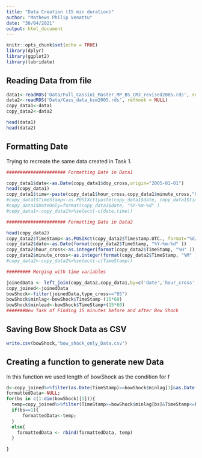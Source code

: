 ```yaml
---
title: "Data Creation (15 min duration)"
author: "Mathews Philip Venattu"
date: "30/04/2021"
output: html_document
---
```


```r
knitr::opts_chunk$set(echo = TRUE)
library(dplyr)
library(ggplot2)
library(lubridate)
```

## Reading Data from file


```r
data1<-readRDS('Data/Full_Cassini_Master_MP_BS_CMJ_revised2005.rds', refhook = NULL)
data2<-readRDS('Data/Cass_data_ksm2005.rds', refhook = NULL)
copy_data1<-data1
copy_data2<-data2

head(data1)
head(data2)
```

## Formatting Date 

Trying to recreate the same data created in Task 1. <br />

```r
###################### Formatting Date in Data1

copy_data1$date<-as.Date(copy_data1$doy_cross,origin="2005-01-01")
head(copy_data1)
copy_data1$time<-paste(copy_data1$hour_cross,copy_data1$minute_cross,"00",sep=":")
#copy_data1$TimeStamp<-as.POSIXct(paste(copy_data1$date, copy_data1$time), format="%Y-%m-%d %H:%M:%S")
#copy_data1$DateOnly=format(copy_data1$date, "%Y-%m-%d" )
#copy_data1<-copy_data1%>%select(-c(date,time))

###################### Formatting Date in Data2

head(copy_data2)
copy_data2$TimeStamp<-as.POSIXct(copy_data2$Timestamp.UTC., format="%d/%m/%Y %H:%M")
copy_data2$date<-as.Date(format(copy_data2$TimeStamp, "%Y-%m-%d" ))
copy_data2$hour_cross<-as.integer(format(copy_data2$TimeStamp, "%H" )) 
copy_data2$minute_cross<-as.integer(format(copy_data2$TimeStamp, "%M" )) 
#copy_data2<-copy_data2%>%select(-c(TimeStamp))

######### Merging with time variables 

joinedData <- left_join(copy_data2,copy_data1,by=c('date','hour_cross','minute_cross'))
copy_joined<-joinedData
bowShock<-filter(joinedData,type_cross=="BS")
bowShock$minlag<-bowShock$TimeStamp-(15*60)
bowShock$minlead<-bowShock$TimeStamp+(15*60)
#######New Task of Finding 15 minutes before and after Bow Shock
```

## Saving Bow Shock Data as CSV


```r

write.csv(bowShock,"bow_shock_only_Data.csv")
```

## Creating a function to generate new Data

In this function we used length of bowShock as the condition for f

```r

d<-copy_joined%>%filter(as.Date(TimeStamp)>=bowShock$minlag[1]&as.Date(TimeStamp)<=bowShock$minlead[1])
formattedData<-NULL;
for(bs in c(1:dim(bowShock)[1])){
  temp=copy_joined%>%filter(TimeStamp>=bowShock$minlag[bs]&TimeStamp<=bowShock$minlead[bs])
  if(bs==1){
      formattedData<-temp;
  }
  else{
    formattedData <- rbind(formattedData, temp)
  }
  
} 
```
